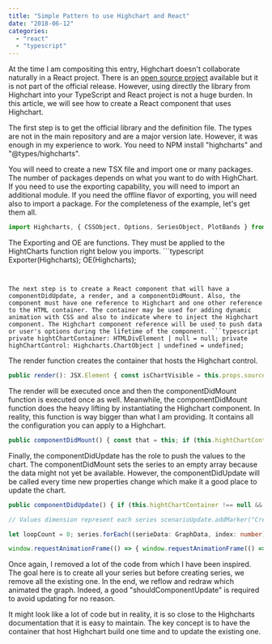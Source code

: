 ```yaml
---
title: "Simple Pattern to use Highchart and React"
date: "2018-06-12"
categories: 
  - "react"
  - "typescript"
---
```


At the time I am compositing this entry, Highchart doesn't collaborate naturally in a React project. There is an [open source project](https://github.com/kirjs/react-highcharts) available but it is not part of the official release. However, using directly the library from Highchart into your TypeScript and React project is not a huge burden. In this article, we will see how to create a React component that uses Highchart.

The first step is to get the official library and the definition file. The types are not in the main repository and are a major version late. However, it was enough in my experience to work. You need to NPM install "highcharts" and "@types/highcharts".

You will need to create a new TSX file and import one or many packages. The number of packages depends on what you want to do with HighChart. If you need to use the exporting capability, you will need to import an additional module. If you need the offline flavor of exporting, you will need also to import a package. For the completeness of the example, let's get them all.

```typescript
import Highcharts, { CSSObject, Options, SeriesObject, PlotBands } from "highcharts"; import Exporter from "highcharts/modules/exporting"; import OE from "highcharts/modules/offline-exporting"; 
``` 


The Exporting and OE are functions. They must be applied to the HightCharts function right below you imports. ```typescript
Exporter(Highcharts); OE(Highcharts); 
``` 


The next step is to create a React component that will have a componentDidUpdate, a render, and a componentDidMount. Also, the component must have one reference to Highchart and one other reference to the HTML container. The container may be used for adding dynamic animation with CSS and also to indicate where to inject the Highchart component. The Highchart component reference will be used to push data or user's options during the lifetime of the component. ```typescript
private hightChartContainer: HTMLDivElement | null = null; private highChartControl: Highcharts.ChartObject | undefined = undefined; 
``` 


The render function creates the container that hosts the Highchart control.

```typescript
public render(): JSX.Element { const isChartVisible = this.props.source.graphData !== undefined; const chart = <div style={{ display: (isChartVisible ? "block" : "none") }} ref={(div) => { this.hightChartContainer = div; }} />; return <> <div style={{ display: (isChartVisible ? "none" : "flex"), }} > Loading your data </div> {chart} </>; } 
``` 


The render will be executed once and then the componentDidMount function is executed once as well. Meanwhile, the componentDidMount function does the heavy lifting by instantiating the Highchart component. In reality, this function is way bigger than what I am providing. It contains all the configuration you can apply to a Highchart.

```typescript
public componentDidMount() { const that = this; if (this.hightChartContainer !== null) { Highcharts.setOptions(theme); const options: Options = { chart: { type: "line", }, series: [], }; this.highChartControl = Highcharts.chart(this.hightChartContainer, options); if (this.props.source.graphData !== undefined) { this.componentDidUpdate(); } } } 
``` 


Finally, the componentDidUpdate has the role to push the values to the chart. The componentDidMount sets the series to an empty array because the data might not yet be available. However, the componentDidUpdate will be called every time new properties change which make it a good place to update the chart.

```typescript
public componentDidUpdate() { if (this.hightChartContainer !== null && this.highChartControl !== undefined && this.props.source.graphData !== undefined) { const data = this.props... // Get your data const series: GraphData[] = []; while (this.highChartControl.series.length > 0) { this.highChartControl.series[0].remove(false); }

// Values dimension represent each series scenarioUpdate.addMarker("CreateSeries"); rawValues.forEach((value: number[], index: number) => { const time = data.start + index * data.step; for (let iSerie = 0; iSerie < value.length; iSerie++) { if (index === 0) { // Only first time we create series series.push({ seriesName: data.legend[iSerie], seriesValues: [] }); } series[iSerie].seriesValues.push({ time: time, value: value[iSerie] }); } });

let loopCount = 0; series.forEach((serieData: GraphData, index: number) => { if (this.highChartControl !== undefined) { const values = serieData.seriesValues.map((d: GraphDataValue) => { loopCount++; return [d.time, d.value]; }); this.highChartControl.addSeries({}, false, false); this.highChartControl.series[index].setData(values, false, false, false); this.highChartControl.series[index].update({ name: serieData.seriesName }, false); } });

window.requestAnimationFrame(() => { window.requestAnimationFrame(() => { if (this.highChartControl !== undefined) { this.highChartControl.reflow(); this.highChartControl.redraw(); } }); }); } } 
``` 


Once again, I removed a lot of the code from which I have been inspired. The goal here is to create all your series but before creating series, we remove all the existing one. In the end, we reflow and redraw which animated the graph. Indeed, a good "shouldComponentUpdate" is required to avoid updating for no reason.

It might look like a lot of code but in reality, it is so close to the Highcharts documentation that it is easy to maintain. The key concept is to have the container that host Highchart build one time and to update the existing one.
